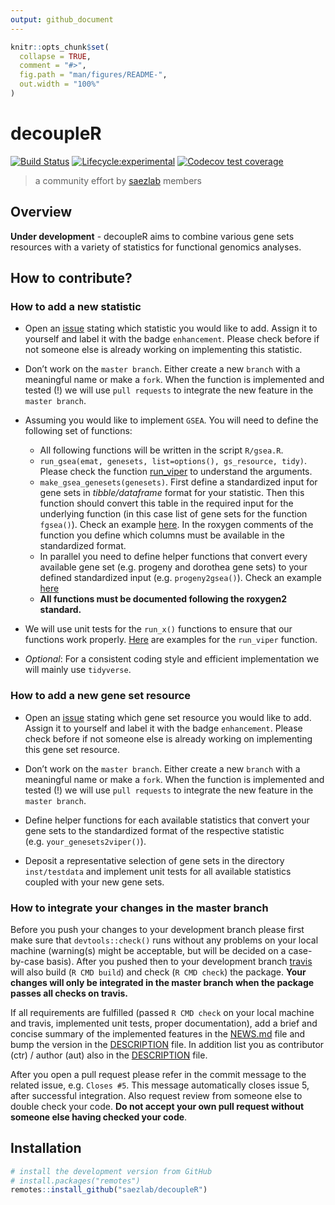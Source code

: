 ```yaml
---
output: github_document
---
```


<!-- README.md is generated from README.Rmd. Please edit that file -->

```r
knitr::opts_chunk$set(
  collapse = TRUE,
  comment = "#>",
  fig.path = "man/figures/README-",
  out.width = "100%"
)
```

# decoupleR

<!-- badges: start -->
[![Build Status](https://travis-ci.com/saezlab/decoupleR.svg?token=PagY1pyvMyyL3AJHRy5V&branch=master)](https://travis-ci.com/saezlab/decoupleR)
[![Lifecycle:experimental](https://img.shields.io/badge/lifecycle-experimental-orange.svg)](https://www.tidyverse.org/lifecycle/#experimental)
[![Codecov test coverage](https://codecov.io/gh/saezlab/decoupleR/branch/master/graph/badge.svg)](https://codecov.io/gh/saezlab/decoupleR?branch=master)
<!-- badges: end -->

> a community effort by [saezlab](www.saezlab.org) members

## Overview
**Under development** - decoupleR aims to combine various gene sets 
resources with a variety of statistics for functional genomics analyses. 

## How to contribute?

### How to add a new statistic

* Open an [issue](https://github.com/saezlab/decoupleR/issues) stating which 
statistic you would like to add. Assign it to yourself and label it with the 
badge `enhancement`. Please check before if not someone else is already working 
on implementing this statistic.

* Don't work on the `master branch`. Either create a new `branch` with a 
meaningful name or make a `fork`. When the function is implemented and tested 
(!) we will use `pull requests` to integrate the new feature in the 
`master branch`.

* Assuming you would like to implement `GSEA`. You will need to define the 
following set of functions:
    * All following functions will be written in the script `R/gsea.R`.
    * `run_gsea(emat, genesets, list=options(), gs_resource, tidy)`. Please 
    check the function 
    [run_viper](https://github.com/saezlab/decoupleR/blob/master/R/viper.R#L30) to 
    understand the arguments.
    * `make_gsea_genesets(genesets)`. First define a standardized input for gene
    sets in *tibble/dataframe* format for your statistic. Then this function should 
    convert this table in the required input for the underlying function (in this 
    case list of gene sets for the function `fgsea()`). Check an example 
    [here](https://github.com/saezlab/decoupleR/blob/master/R/viper.R#L68). In 
    the roxygen comments of the function you define which columns must be 
    available in the standardized format. 
    * In parallel you need to define helper functions that convert every 
    available gene set (e.g. progeny and dorothea gene sets) to your defined 
    standardized input (e.g. `progeny2gsea()`). Check an example 
    [here](https://github.com/saezlab/decoupleR/blob/master/R/viper.R#L90)
    * **All functions must be documented following the roxygen2 standard.**
    
* We will use unit tests for the `run_x()` functions to ensure that our 
functions work properly. [Here](https://github.com/saezlab/decoupleR/blob/master/tests/testthat/test-viper.R) are 
examples for the `run_viper` function. 

* *Optional*: For a consistent coding style and efficient implementation we will 
mainly use `tidyverse`.

### How to add a new gene set resource
* Open an [issue](https://github.com/saezlab/decoupleR/issues) stating which 
gene set resource you would like to add. Assign it to yourself and label it with
the badge `enhancement`. Please check before if not someone else is already 
working on implementing this gene set resource.

* Don't work on the `master branch`. Either create a new `branch` with a 
meaningful name or make a `fork`. When the function is implemented and tested 
(!) we will use `pull requests` to integrate the new feature in the 
`master branch`.

* Define helper functions for each available statistics that convert your gene 
sets to the standardized format of the respective statistic 
(e.g. `your_genesets2viper()`).

* Deposit a representative selection of gene sets in the directory 
`inst/testdata` and implement unit tests for all available statistics coupled 
with your new gene sets.

### How to integrate your changes in the master branch
Before you push your changes to your development branch please first make sure that `devtools::check()` runs without any problems on your local machine (warning(s) might be acceptable, but will be decided on a case-by-case basis). After you pushed then to your development branch [travis](https://travis-ci.com/github/saezlab/decoupleR) will also build (`R CMD build`) and check (`R CMD check`) the package. **Your changes will only be integrated in the master branch when the package passes all checks on travis.**

If all requirements are fulfilled (passed `R CMD check` on your local machine and travis, implemented unit tests, proper documentation), add a brief and concise summary of the implemented features in the [NEWS.md](https://github.com/saezlab/decoupleR/blob/master/NEWS.md) file and bump the version in the [DESCRIPTION](https://github.com/saezlab/decoupleR/blob/master/DESCRIPTION) file. In addition list you as contributor (ctr) / author (aut) also in the [DESCRIPTION](https://github.com/saezlab/decoupleR/blob/master/DESCRIPTION) file.

After you open a pull request please refer in the commit message to the related issue, e.g. `Closes #5`. This message automatically closes issue 5, after successful integration. Also request review from someone else to double check your code. **Do not accept your own pull request without someone else having checked your code**.

## Installation
```r
# install the development version from GitHub
# install.packages("remotes")
remotes::install_github("saezlab/decoupleR")
```
